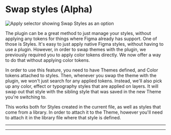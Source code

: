 # Swap styles (Alpha)

![Apply selector showing Swap Styles as an option](/swap-styles.png)

The plugin can be a great method to just manage your styles, without applying any tokens for things where Figma already has support. One of those is Styles. It's easy to just apply native Figma styles, without having to use a plugin. However, in order to swap themes with the plugin, we previously required you to apply color tokens directly. We now offer a way to do that without applying color tokens.

In order to use this feature, you need to have Themes defined, and Color tokens attached to styles. Then, whenever you swap the theme with the plugin, we won't just search for any applied tokens. Instead, we'll also pick up any color, effect or typography styles that are applied on layers. It will swap out that style with the sibling style that was saved in the new Theme you're switching to.

This works both for Styles created in the current file, as well as styles that come from a library. In order to attach it to the Theme, however you'll need to attach it in the library file where that style is defined.

---


<ReactPlayer
  muted
  playsinline
  width="100%"
  height="auto"
  loop
  playing
  controls
  url="/swap-styles.mp4"
/>

---